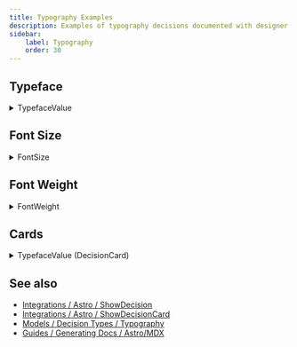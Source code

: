 ```yaml
---
title: Typography Examples
description: Examples of typography decisions documented with designer components.
sidebar:
    label: Typography
    order: 30
---
```



## Typeface

<details>
<summary>TypefaceValue</summary>
```mdx
<ShowDecision d="Text Typeface" />
````

</details>

<ShowDecision d="Headings Typeface" />
<ShowDecision d="Text Typeface" />

## Font Size

<details>
<summary>FontSize</summary>
```mdx
<ShowDecision d="Text Default Size" />
````

</details>

<ShowDecision d="Text Default Size" />

## Font Weight

<details>
<summary>FontWeight</summary>
```mdx
<ShowDecision d="Text Default Weight" />
<ShowDecision d="Headings Bold Weight" />
````

</details>

<LayoutGrid>
    <ShowDecision d="Text Default Weight" />
    <ShowDecision d="Headings Bold Weight" />
</LayoutGrid>

## Cards

<details>
<summary>TypefaceValue (DecisionCard)</summary>

```mdx
<ShowDecisionCard d="Text Typeface" />
```

</details>

<ShowDecisionCard d="Text Typeface" />

## See also

-   [Integrations / Astro / ShowDecision](/integrations/Astro/ShowDecision)
-   [Integrations / Astro / ShowDecisionCard](/integrations/Astro/ShowDecisionCard)
-   [Models / Decision Types / Typography](/models/decision-types#typography)
-   [Guides / Generating Docs / Astro/MDX](/guides/generating-documentation/using-astro-components-in-mdx/)
